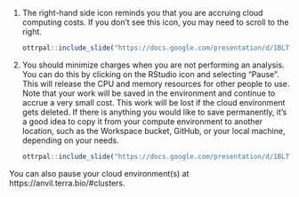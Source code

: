 
1. The right-hand side icon reminds you that you are accruing cloud computing costs. If you don’t see this icon, you may need to scroll to the right.

    ```r
ottrpal::include_slide("https://docs.google.com/presentation/d/1BLTCaogA04bbeSD1tR1Wt-mVceQA6FHXa8FmFzIARrg/edit#slide=id.g11f12bc99af_0_84")
    ```

1. You should minimize charges when you are not performing an analysis. You can do this by clicking on the RStudio icon and selecting “Pause”. This will release the CPU and memory resources for other people to use. Note that your work will be saved in the environment and continue to accrue a very small cost.  This work will be lost if the cloud environment gets deleted.  If there is anything you would like to save permanently, it's a good idea to copy it from your compute environment to another location, such as the Workspace bucket, GitHub, or your local machine, depending on your needs.

    ```r
ottrpal::include_slide("https://docs.google.com/presentation/d/1BLTCaogA04bbeSD1tR1Wt-mVceQA6FHXa8FmFzIARrg/edit#slide=id.g11f12bc99af_0_91")
    ```

:::{.notice}
You can also pause your cloud environment(s) at https://anvil.terra.bio/#clusters.
:::
